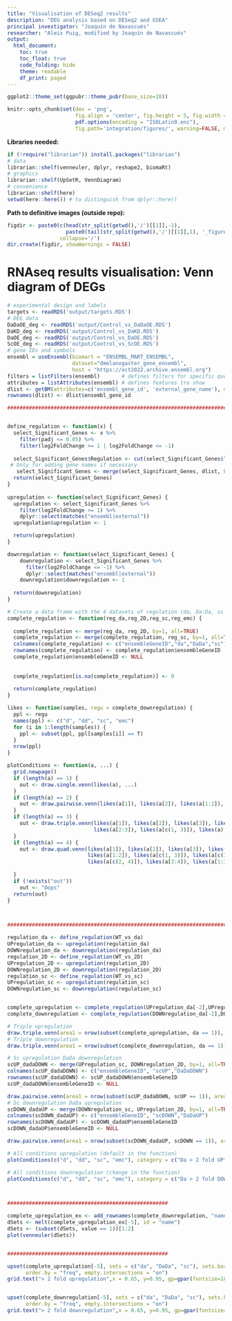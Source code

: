 ```yaml
---
title: "Visualisation of DESeq2 results"
description: "DEG analysis based on DESeq2 and GSEA"
principal investigator: "Joaquín de Navascués"
researcher: "Aleix Puig, modified by Joaquín de Navascués"
output: 
  html_document:
    toc: true
    toc_float: true
    code_folding: hide
    theme: readable
    df_print: paged
---
```

```r
ggplot2::theme_set(ggpubr::theme_pubr(base_size=10))
```

```r
knitr::opts_chunk$set(dev = 'png', 
                      fig.align = 'center', fig.height = 5, fig.width = 8.5, 
                      pdf.options(encoding = "ISOLatin9.enc"),
                      fig.path='integration/figures/', warning=FALSE, message=FALSE)
```

**Libraries needed:**
```r
if (!require("librarian")) install.packages("librarian")
# data
librarian::shelf(venneuler, dplyr, reshape2, biomaRt)
# graphics
librarian::shelf(UpSetR, VennDiagram)
# convenience
librarian::shelf(here)
setwd(here::here()) # to distinguish from dplyr::here()
```

**Path to definitive images (outside repo):**
```r
figdir <- paste0(c(head(str_split(getwd(),'/')[[1]],-1),
                   paste0(tail(str_split(getwd(),'/')[[1]],1), '_figures')),
                 collapse='/')
dir.create(figdir, showWarnings = FALSE)
```

# RNAseq results visualisation: Venn diagram of DEGs

```r
# experimental design and labels
targets <- readRDS('output/targets.RDS')
# DEG data
DaDaOE_deg <- readRDS('output/Control_vs_DaDaOE.RDS')
DaKD_deg <- readRDS('output/Control_vs_DaKD.RDS')
DaOE_deg <- readRDS('output/Control_vs_DaOE.RDS')
ScOE_deg <- readRDS('output/Control_vs_ScOE.RDS')
# gene IDs and symbols
ensembl = useEnsembl(biomart = "ENSEMBL_MART_ENSEMBL",
                     dataset="dmelanogaster_gene_ensembl",
                     host = "https://oct2022.archive.ensembl.org")
filters = listFilters(ensembl)       # defines filters for specific queries
attributes = listAttributes(ensembl) # defines features tro show
dlist <- getBM(attributes=c('ensembl_gene_id', 'external_gene_name'), mart = ensembl)
rownames(dlist) <- dlist$ensembl_gene_id
```

```r


########################################################################


define_regulation <- function(x) {
  select_Significant_Genes <- x %>% 
    filter(padj <= 0.05) %>%
    filter(log2FoldChange >= 1 | log2FoldChange <= -1)
  
  select_Significant_Genes$Regulation <- cut(select_Significant_Genes$log2FoldChange, c(-Inf,0,Inf), c("DOWN", "UP"))
 # Only for adding gene names if necessary
   select_Significant_Genes <- merge(select_Significant_Genes, dlist, by=1, all.x = TRUE)
  return(select_Significant_Genes)
}
  
upregulation <- function(select_Significant_Genes) {
  upregulation <- select_Significant_Genes %>% 
    filter(log2FoldChange >= 1) %>%
    dplyr::select(matches("ensembl|external"))
  upregulation$upregulation <- 1

  return(upregulation)
}

downregulation <- function(select_Significant_Genes) {
    downregulation <- select_Significant_Genes %>% 
      filter(log2FoldChange <= -1) %>%
      dplyr::select(matches("ensembl|external"))
    downregulation$downregulation <- 1
    
  return(downregulation)
}

# Create a data frame with the 4 datasets of regulation (da, Da:Da, sc and emcRNAi)
complete_regulation <- function(reg_da,reg_2D,reg_sc,reg_emc) {
  
  complete_regulation <- merge(reg_da, reg_2D, by=1, all=TRUE)
  complete_regulation <- merge(complete_regulation, reg_sc, by=1, all=TRUE)
  colnames(complete_regulation) <- c("ensembleGeneID","da","DaDa","sc")
  rownames(complete_regulation) <- complete_regulation$ensembleGeneID
  complete_regulation$ensembleGeneID <- NULL
  
  
  complete_regulation[is.na(complete_regulation)] <- 0
  
  return(complete_regulation)
}

likes <- function(samples, regu = complete_downregulation) {
  ppl <- regu
  names(ppl) <- c("d", "dd", "sc", "emc")
  for (i in 1:length(samples)) {
    ppl <- subset(ppl, ppl[samples[i]] == T)
  }
  nrow(ppl)
}

plotConditions <- function(a, ...) {
  grid.newpage()
  if (length(a) == 1) {
    out <- draw.single.venn(likes(a), ...)
  }
  if (length(a) == 2) {
    out <- draw.pairwise.venn(likes(a[1]), likes(a[2]), likes(a[1:2]), ...)
  }
  if (length(a) == 3) {
    out <- draw.triple.venn(likes(a[1]), likes(a[2]), likes(a[3]), likes(a[1:2]), 
                            likes(a[2:3]), likes(a[c(1, 3)]), likes(a), ...)
  }
  if (length(a) == 4) {
    out <- draw.quad.venn(likes(a[1]), likes(a[2]), likes(a[3]), likes(a[4]), 
                          likes(a[1:2]), likes(a[c(1, 3)]), likes(a[c(1, 4)]), likes(a[2:3]), 
                          likes(a[c(2, 4)]), likes(a[3:4]), likes(a[1:3]), likes(a[c(1, 2, 
                                                                                     4)]), likes(a[c(1, 3, 4)]), likes(a[2:4]), likes(a), ...)
  }
  if (!exists("out")) 
    out <- "Oops"
  return(out)
}



########################################################################

regulation_da <- define_regulation(WT_vs_da)
UPregulation_da <- upregulation(regulation_da)
DOWNregulation_da <- downregulation(regulation_da)
regulation_2D <- define_regulation(WT_vs_2D)
UPregulation_2D <- upregulation(regulation_2D)
DOWNregulation_2D <- downregulation(regulation_2D)
regulation_sc <- define_regulation(WT_vs_sc)
UPregulation_sc <- upregulation(regulation_sc)
DOWNregulation_sc <- downregulation(regulation_sc)


complete_upregulation <- complete_regulation(UPregulation_da[-2],UPregulation_2D[-2],UPregulation_sc[-2])
complete_downregulation <- complete_regulation(DOWNregulation_da[-2],DOWNregulation_2D[-2],DOWNregulation_sc[-2])

# Triple upregulation
draw.triple.venn(area1 = nrow(subset(complete_upregulation, da == 1)), area2 = nrow(subset(complete_upregulation, DaDa == 1)), area3 = nrow(subset(complete_upregulation, sc == 1)), n12 = nrow(subset(complete_upregulation, da == 1 & DaDa == 1)), n23 = nrow(subset(complete_upregulation, DaDa == 1 & sc == 1)), n13 = nrow(subset(complete_upregulation,da == 1 & sc == 1)), n123 = nrow(subset(complete_upregulation, da == 1 & DaDa == 1 & sc ==1)), category = c("Da > 2 fold UP", "DaDa > 2 fold UP", "Sc > 2 fold UP"), lty = "blank", fill = c("skyblue", "pink1", "mediumorchid"))
# Triple downregulation
draw.triple.venn(area1 = nrow(subset(complete_downregulation, da == 1)), area2 = nrow(subset(complete_downregulation, DaDa == 1)), area3 = nrow(subset(complete_downregulation, sc == 1)), n12 = nrow(subset(complete_downregulation, da == 1 & DaDa == 1)), n23 = nrow(subset(complete_downregulation, DaDa == 1 & sc == 1)), n13 = nrow(subset(complete_downregulation,da == 1 & sc == 1)), n123 = nrow(subset(complete_downregulation, da == 1 & DaDa == 1 & sc ==1)), category = c("Da > 2 fold DOWN", "DaDa > 2 fold DOWN", "Sc > 2 fold DOWN"), lty = "blank", fill = c("skyblue", "pink1", "mediumorchid"))

# Sc upregulation DaDa downregulation
scUP_dadaDOWN <- merge(UPregulation_sc, DOWNregulation_2D, by=1, all=TRUE)
colnames(scUP_dadaDOWN) <- c("ensembleGeneID", "scUP","DaDaDOWN")
rownames(scUP_dadaDOWN) <- scUP_dadaDOWN$ensembleGeneID
scUP_dadaDOWN$ensembleGeneID <- NULL

draw.pairwise.venn(area1 = nrow(subset(scUP_dadaDOWN, scUP == 1)), area2 = nrow(subset(scUP_dadaDOWN, DaDaDOWN == 1)),cross.area = nrow(subset(scUP_dadaDOWN, scUP == 1 & DaDaDOWN == 1)), category = c("sc > 2 fold UP", "Da:Da > 2 fold DOWN"), lty = rep("blank",2), fill = c("light blue", "mediumorchid"), alpha = rep(0.5, 2), cat.pos = c(0,0), cat.dist = rep(0.025, 2), scaled = FALSE)
# Sc downregulation DaDa upregulation
scDOWN_dadaUP <- merge(DOWNregulation_sc, UPregulation_2D, by=1, all=TRUE)
colnames(scDOWN_dadaUP) <- c("ensembleGeneID", "scDOWN","DaDaUP")
rownames(scDOWN_dadaUP) <- scDOWN_dadaUP$ensembleGeneID
scDOWN_dadaUP$ensembleGeneID <- NULL

draw.pairwise.venn(area1 = nrow(subset(scDOWN_dadaUP, scDOWN == 1)), area2 = nrow(subset(scDOWN_dadaUP, DaDaUP == 1)),cross.area = nrow(subset(scDOWN_dadaUP, scDOWN == 1 & DaDaUP == 1)), category = c("sc > 2 fold DOWN", "Da:Da > 2 fold UP"), lty = rep("blank",2), fill = c("light blue", "mediumorchid"), alpha = rep(0.5, 2), cat.pos = c(0,0), cat.dist = rep(0.025, 2), scaled = FALSE)

# All conditions upregulation (default in the function)
plotConditions(c("d", "dd", "sc", "emc"), category = c("Da > 2 fold UP", "DaDa > 2 fold UP","sc > 2 fold UP", "emcRNAi > 2 fold UP"), lty = "blank", fill = c("skyblue", "pink1", "mediumorchid", "orange"))

# All conditions downregulation (change in the function)
plotConditions(c("d", "dd", "sc", "emc"), category = c("Da > 2 fold DOWN", "DaDa > 2 fold DOWN","sc > 2 fold DOWN", "emcRNAi > 2 fold DOWN"), lty = "blank", fill = c("skyblue", "pink1", "mediumorchid", "orange"), scaled = TRUE)



####################################################

complete_upregulation_ex <- add_rownames(complete_downregulation, "name")
dSets <- melt(complete_upregulation_ex[-5], id = "name")
dSets <- (subset(dSets, value == 1))[1:2]
plot(venneuler(dSets))


####################################################

upset(complete_upregulation[-5], sets = c("da", "DaDa", "sc"), sets.bar.color = "#56B4E9",
      order.by = "freq", empty.intersections = "on")
grid.text("> 2 fold upregulation",x = 0.65, y=0.95, gp=gpar(fontsize=18))


upset(complete_downregulation[-5], sets = c("da", "DaDa", "sc"), sets.bar.color = "#56B4E9",
      order.by = "freq", empty.intersections = "on")
grid.text("> 2 fold downregulation",x = 0.65, y=0.95, gp=gpar(fontsize=18))
```